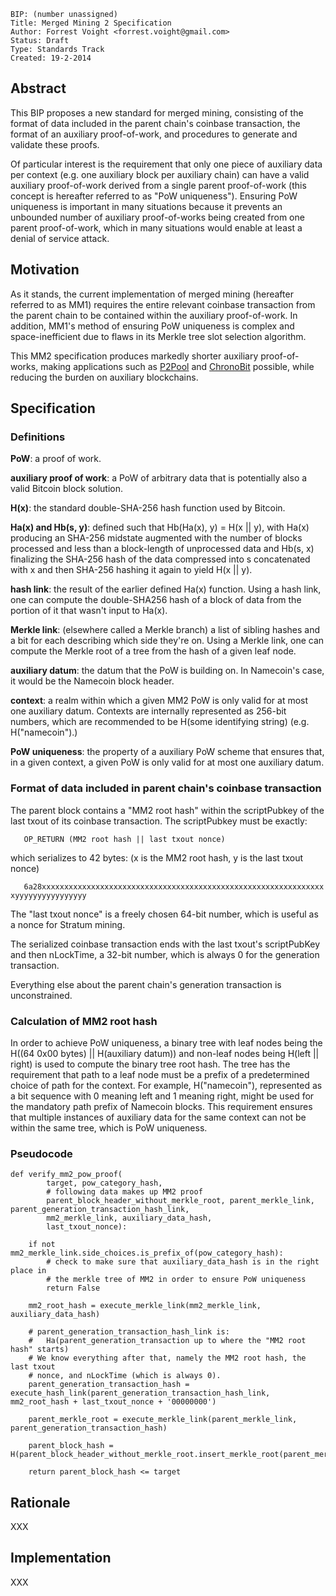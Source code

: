 <pre>
BIP: (number unassigned)
Title: Merged Mining 2 Specification
Author: Forrest Voight <forrest.voight@gmail.com>
Status: Draft
Type: Standards Track
Created: 19-2-2014
</pre>

==Abstract==

This BIP proposes a new standard for merged mining, consisting of the format
of data included in the parent chain's coinbase transaction, the format of an
auxiliary proof-of-work, and procedures to generate and validate these proofs.

Of particular interest is the requirement that only one piece of auxiliary
data per context (e.g. one auxiliary block per auxiliary
chain) can have a valid auxiliary proof-of-work derived from a single parent
proof-of-work (this concept is hereafter referred to as "PoW uniqueness").
Ensuring PoW uniqueness is important in many situations because it prevents an
unbounded number of auxiliary proof-of-works being created from one parent
proof-of-work, which in many situations would enable at least a denial of
service attack.

==Motivation==

As it stands, the current implementation of merged mining (hereafter referred to
as MM1) requires the entire relevant coinbase transaction from the parent
chain to be contained within the auxiliary proof-of-work.
In addition, MM1's method of ensuring PoW uniqueness is complex and
space-inefficient due to flaws in its Merkle tree slot selection algorithm.

This MM2 specification produces markedly shorter auxiliary proof-of-works,
making applications such as [https://github.com/forrestv/p2pool P2Pool] and
[https://github.com/goblin/chronobit ChronoBit] possible, while reducing the
burden on auxiliary blockchains.

==Specification==

===Definitions===

'''PoW''': a proof of work.

'''auxiliary proof of work''': a PoW of arbitrary data that is potentially also a
valid Bitcoin block solution.

'''H(x)''': the standard double-SHA-256 hash function used by Bitcoin.

'''Ha(x) and Hb(s, y)''': defined such that Hb(Ha(x), y) = H(x || y), with Ha(x)
producing an SHA-256 midstate augmented with the number of blocks processed
and less than a block-length of unprocessed data and Hb(s, x) finalizing the
SHA-256 hash of the data compressed into s concatenated with x and then
SHA-256 hashing it again to yield H(x || y).

'''hash link''': the result of the earlier defined Ha(x) function. Using a hash link, one can compute the double-SHA256 hash of a block of data from the portion of it that wasn't input to Ha(x).

'''Merkle link''': (elsewhere called a Merkle branch) a list of sibling hashes and a bit for each describing which side they're on. Using a Merkle link, one can compute the Merkle root of a tree from the hash of a given leaf node.

'''auxiliary datum''': the datum that the PoW is building on. In Namecoin's case, it would be the Namecoin block header.

'''context''': a realm within which a given MM2 PoW is only valid for at most one auxiliary datum. Contexts are internally represented as 256-bit numbers, which are recommended to be H(some identifying string) (e.g. H("namecoin").)

'''PoW uniqueness''': the property of a auxiliary PoW scheme that ensures that, in a given context, a given PoW is only valid for at most one auxiliary datum.

===Format of data included in parent chain's coinbase transaction===

The parent block contains a "MM2 root hash" within the scriptPubkey of the
last txout of its coinbase transaction.
The scriptPubkey must be exactly:

    OP_RETURN (MM2 root hash || last txout nonce)

which serializes to 42 bytes:
(x is the MM2 root hash, y is the last txout nonce)

    6a28xxxxxxxxxxxxxxxxxxxxxxxxxxxxxxxxxxxxxxxxxxxxxxxxxxxxxxxxxxxxxxxxyyyyyyyyyyyyyyyy

The "last txout nonce" is a freely chosen 64-bit number, which is useful as a
nonce for Stratum mining.

The serialized coinbase transaction ends with the last txout's scriptPubKey
and then nLockTime, a 32-bit number, which is always 0 for the generation
transaction.

Everything else about the parent chain's generation transaction is unconstrained.

===Calculation of MM2 root hash===

In order to achieve PoW uniqueness, a binary tree with leaf nodes being
the H((64 0x00 bytes) || H(auxiliary datum)) and non-leaf nodes being
H(left || right) is used to compute the binary tree root hash.
The tree has the requirement that path to a leaf node must be a prefix of a
predetermined choice of path for the context.
For example, H("namecoin"), represented as a bit sequence with 0 meaning left
and 1 meaning right, might be used for the mandatory path prefix of Namecoin
blocks.
This requirement ensures that multiple instances of auxiliary data for the
same context can not be within the same tree, which is PoW uniqueness.

===Pseudocode===

<pre>
def verify_mm2_pow_proof(
        target, pow_category_hash,
        # following data makes up MM2 proof
        parent_block_header_without_merkle_root, parent_merkle_link, parent_generation_transaction_hash_link,
        mm2_merkle_link, auxiliary_data_hash,
        last_txout_nonce):
    
    if not mm2_merkle_link.side_choices.is_prefix_of(pow_category_hash):
        # check to make sure that auxiliary_data_hash is in the right place in
        # the merkle tree of MM2 in order to ensure PoW uniqueness
        return False
    
    mm2_root_hash = execute_merkle_link(mm2_merkle_link, auxiliary_data_hash)
    
    # parent_generation_transaction_hash_link is:
    #   Ha(parent_generation_transaction up to where the "MM2 root hash" starts)
    # We know everything after that, namely the MM2 root hash, the last txout
    # nonce, and nLockTime (which is always 0).
    parent_generation_transaction_hash = execute_hash_link(parent_generation_transaction_hash_link, mm2_root_hash + last_txout_nonce + '00000000')
    
    parent_merkle_root = execute_merkle_link(parent_merkle_link, parent_generation_transaction_hash)
    
    parent_block_hash = H(parent_block_header_without_merkle_root.insert_merkle_root(parent_merkle_root))
    
    return parent_block_hash <= target
</pre>

==Rationale==

XXX

==Implementation==

XXX
